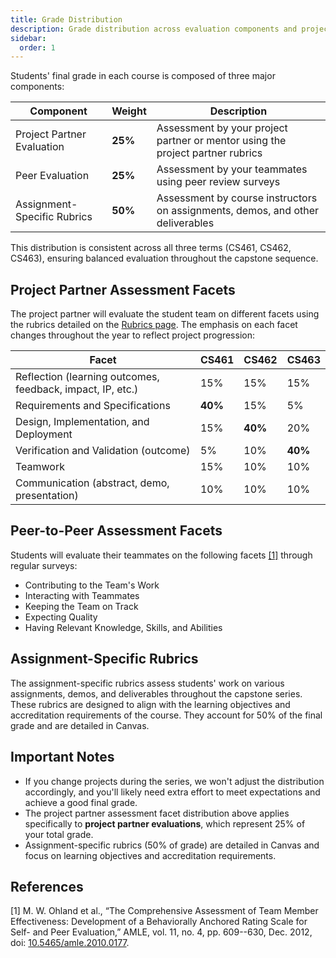 ```yaml
---
title: Grade Distribution
description: Grade distribution across evaluation components and project partner assessment facets.
sidebar:
  order: 1
---
```


Students' final grade in each course is composed of three major components:

Component | Weight | Description
----------|--------|------------
Project Partner Evaluation | **25%** | Assessment by your project partner or mentor using the project partner rubrics
Peer Evaluation | **25%** | Assessment by your teammates using peer review surveys
Assignment-Specific Rubrics | **50%** | Assessment by course instructors on assignments, demos, and other deliverables

This distribution is consistent across all three terms (CS461, CS462, CS463), ensuring balanced evaluation throughout the capstone sequence.

## Project Partner Assessment Facets

The project partner will evaluate the student team on different facets using the rubrics detailed on the [Rubrics page](/project-evaluation/rubrics/). The emphasis on each facet changes throughout the year to reflect project progression:

Facet | CS461 | CS462 | CS463
------|-------|-------|------
Reflection (learning outcomes, feedback, impact, IP, etc.) | 15% | 15% | 15%
Requirements and Specifications | **40%** | 15% | 5%
Design, Implementation, and Deployment | 15% | **40%** | 20%
Verification and Validation (outcome) | 5% | 10% | **40%**
Teamwork | 15% | 10% | 10%
Communication (abstract, demo, presentation) | 10% | 10% | 10%

## Peer-to-Peer Assessment Facets

Students will evaluate their teammates on the following facets [[1]](#references) through regular surveys:

- Contributing to the Team's Work
- Interacting with Teammates
- Keeping the Team on Track
- Expecting Quality
- Having Relevant Knowledge, Skills, and Abilities

## Assignment-Specific Rubrics

The assignment-specific rubrics assess students' work on various assignments, demos, and deliverables throughout the capstone series. These rubrics are designed to align with the learning objectives and accreditation requirements of the course. They account for 50% of the final grade and are detailed in Canvas.

## Important Notes

- If you change projects during the series, we won't adjust the distribution accordingly, and you'll likely need extra effort to meet expectations and achieve a good final grade.
- The project partner assessment facet distribution above applies specifically to **project partner evaluations**, which represent 25% of your total grade.
- Assignment-specific rubrics (50% of grade) are detailed in Canvas and focus on learning objectives and accreditation requirements.

## References

[1] M. W. Ohland et al., “The Comprehensive Assessment of Team Member Effectiveness: Development of a Behaviorally Anchored Rating Scale for Self- and Peer Evaluation,” AMLE, vol. 11, no. 4, pp. 609--630, Dec. 2012, doi: [10.5465/amle.2010.0177](https://doi.org/10.5465/amle.2010.0177).